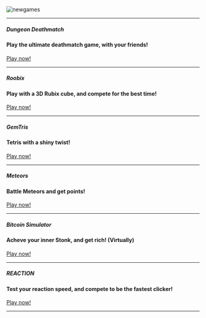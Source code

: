 
<Container>



<Banner>

![newgames](https://i.imgur.com/gFb4W6Q.png)

---



##### Dungeon Deathmatch
#### Play the ultimate deathmatch game, with your friends!

<p className="text-center">
  <a class="gtm-button" href="dungeondeathmatch" rel="external">
    Play now!
  </a>
</p>

---


##### Roobix
#### Play with a 3D Rubix cube, and compete for the best time!

<p className="text-center">
  <a class="gtm-button" href="roobix" rel="external">
    Play now!
  </a>
</p>

---

##### GemTris
#### Tetris with a shiny twist!

<p className="text-center">
  <a class="gtm-button" href="gem-tetris" rel="external">
    Play now!
  </a>
</p>

---

##### Meteors
#### Battle Meteors and get points!

<p className="text-center">
  <a class="gtm-button" href="meteors" rel="external">
    Play now!
  </a>
</p>


---

##### Bitcoin Simulator
#### Acheve your inner Stonk, and get rich! (Virtually)

<p className="text-center">
  <a class="gtm-button" href="bitcoinsim" rel="external">
    Play now!
  </a>
</p>

---

##### REACTION 
#### Test your reaction speed, and compete to be the fastest clicker!

<p className="text-center">
  <a class="gtm-button" href="reaction" rel="external">
    Play now!
  </a>
</p>

---

</Banner>

</Container>






